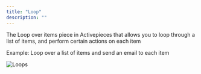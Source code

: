 ```yaml
---
title: "Loop"
description: ""
---
```


The Loop over items piece in Activepieces that allows you to loop through a list of items, and perform certain actions on each item

Example: Loop over a list of items and send an email to each item

![Loops](/resources/screenshots/loops.png)